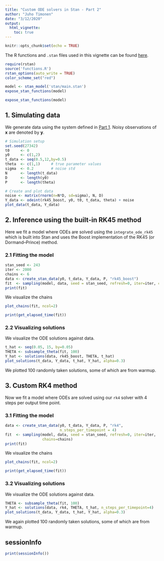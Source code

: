 ```yaml
---
title: "Custom ODE solvers in Stan - Part 2"
author: "Juho Timonen"
date: "3/12/2020"
output: 
  html_vignette:
    toc: true
---
```


```r
knitr::opts_chunk$set(echo = TRUE)
```

The R functions and `.stan` files used in this vignette can be found [here](https://github.com/jtimonen/odeint-stan).

```r
require(rstan)
source('functions.R')
rstan_options(auto_write = TRUE)
color_scheme_set("red")
```

```r
model <- stan_model('stan/main.stan')
expose_stan_functions(model)
```

```r
expose_stan_functions(model)
```

## 1. Simulating data
We generate data using the system defined in [Part 1]('https://jtimonen.github.io/odeint-stan/part1.html'). Noisy observations of **x** are denoted by **y**.
```r
# Simulation setup
set.seed(27342)
t0     <- 0
y0     <- c(1,2)
t_data <- seq(0.5,12,by=0.5)
theta  <- c(1,1)     # true parameter values
sigma  <- 0.2        # noise std
N      <- length(t_data)
D      <- length(y0)
P      <- length(theta)

# Create and plot data
noise <- matrix(rnorm(n=N*D, sd=sigma), N, D)
Y_data <- odeint(rk45_boost, y0, t0, t_data, theta) + noise
plot_data(t_data, Y_data)
```

## 2. Inference using the built-in RK45 method

Here we fit a model where ODEs are solved using the `integrate_ode_rk45` which is built into Stan and uses the Boost implementation of the RK45 (or Dormand–Prince) method.

### 2.1 Fitting the model
```r
stan_seed <- 243
iter <- 2000
chains <- 6
data <- create_stan_data(y0, t_data, Y_data, P, "rk45_boost")
fit  <- sampling(model, data, seed = stan_seed, refresh=0, iter=iter, chains=chains)
print(fit)
```

We visualize the chains
```r
plot_chains(fit, ncol=2)
```

```r
print(get_elapsed_time(fit))
```

### 2.2 Visualizing solutions
We visualize the ODE solutions against data.
```r
t_hat <- seq(0.05, 15, by=0.05)
THETA <- subsample_theta(fit, 100)
Y_hat <- solutions(data, rk45_boost, THETA, t_hat)
plot_solutions(t_data, Y_data, t_hat, Y_hat, alpha=0.3)
```

We plotted 100 randomly taken solutions, some of which are from warmup.

## 3. Custom RK4 method

Now we fit a model where ODEs are solved using our `rk4` solver with 4 steps per output time point.

### 3.1 Fitting the model
```r
data <- create_stan_data(y0, t_data, Y_data, P, "rk4",
                         n_steps_per_timepoint = 4)
fit  <- sampling(model, data, seed = stan_seed, refresh=0, iter=iter, 
                 chains=chains)
print(fit)
```

We visualize the chains
```r
plot_chains(fit, ncol=2)
```

```r
print(get_elapsed_time(fit))
```

### 3.2 Visualizing solutions
We visualize the ODE solutions against data.
```r
THETA <- subsample_theta(fit, 100)
Y_hat <- solutions(data, rk4, THETA, t_hat, n_steps_per_timepoint=4)
plot_solutions(t_data, Y_data, t_hat, Y_hat, alpha=0.3)
```

We again plotted 100 randomly taken solutions, some of which are from warmup.

## sessionInfo
```r
print(sessionInfo())
```
